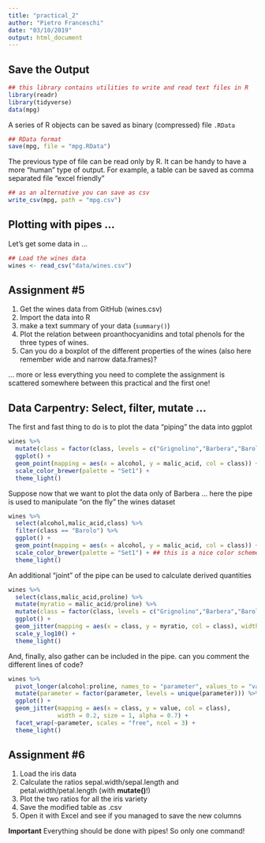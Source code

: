 ```yaml
---
title: "practical_2"
author: "Pietro Franceschi"
date: "03/10/2019"
output: html_document
---
```


## Save the Output

```r
## this library contains utilities to write and read text files in R
library(readr)
library(tidyverse)
data(mpg)
```

A series of R objects can be saved as binary (compressed) file `.RData`

```r
## RData format
save(mpg, file = "mpg.RData")
```


The previous type of file can be read only by R. It can be handy to have a more "human" type of output.
For example, a table can be saved as comma separated file "excel friendly"

```r
## as an alternative you can save as csv
write_csv(mpg, path = "mpg.csv")
```

## Plotting with pipes ...

Let's get some data in ...
```r
## Load the wines data
wines <- read_csv("data/wines.csv") 
```

## Assignment #5
1. Get the wines data from GitHub (wines.csv)
2. Import the data into R
3. make a text summary of your data (`summary()`)
4. Plot the relation between proanthocyanidins and total phenols for the three types of wines.
5. Can you do a boxplot of the different properties of the wines (also here remember wide and narrow data.frames)?

... more or less everything you need to complete the assignment is scattered somewhere between this practical and the first one!


## Data Carpentry: Select, filter, mutate ...

The first and fast thing to do is to plot the data "piping" the data into ggplot

```r
wines %>% 
  mutate(class = factor(class, levels = c("Grignolino","Barbera","Barolo"))) %>% 
  ggplot() +
  geom_point(mapping = aes(x = alcohol, y = malic_acid, col = class)) +
  scale_color_brewer(palette = "Set1") + 
  theme_light()
```


Suppose now that we want to plot the data only of Barbera ... here the pipe is used to manipulate "on the fly" the wines dataset 

```r
wines %>% 
  select(alcohol,malic_acid,class) %>% 
  filter(class == "Barolo") %>% 
  ggplot() +
  geom_point(mapping = aes(x = alcohol, y = malic_acid, col = class)) +
  scale_color_brewer(palette = "Set1") + ## this is a nice color scheme ;-)
  theme_light()
```

An additional "joint" of the pipe can be used to calculate derived quantities

```r
wines %>% 
  select(class,malic_acid,proline) %>% 
  mutate(myratio = malic_acid/proline) %>% 
  mutate(class = factor(class, levels = c("Grignolino","Barbera","Barolo"))) %>% 
  ggplot() + 
  geom_jitter(mapping = aes(x = class, y = myratio, col = class), width = 0.1) +
  scale_y_log10() +
  theme_light()
```

And, finally, also gather can be included in the pipe. can you comment the different lines of code? 


```r
wines %>% 
  pivot_longer(alcohol:proline, names_to = "parameter", values_to = "value") %>% 
  mutate(parameter = factor(parameter, levels = unique(parameter))) %>% 
  ggplot() + 
  geom_jitter(mapping = aes(x = class, y = value, col = class), 
              width = 0.2, size = 1, alpha = 0.7) + 
  facet_wrap(~parameter, scales = "free", ncol = 3) + 
  theme_light()
```


## Assignment #6
1. Load the iris data 
2. Calculate the ratios sepal.width/sepal.length and petal.width/petal.length (with **mutate()**!)
3. Plot the two ratios for all the iris variety
4. Save the modified table as .csv
5. Open it with Excel and see if you managed to save the new columns

**Important** Everything should be done with pipes! So only one command!




